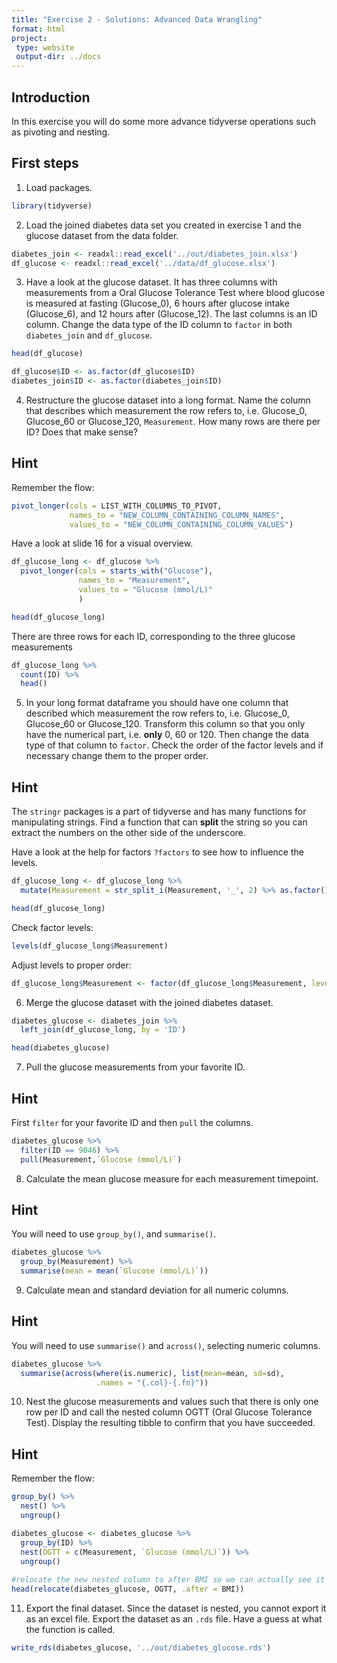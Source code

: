 ```yaml
---
title: "Exercise 2 - Solutions: Advanced Data Wrangling"
format: html
project:
 type: website
 output-dir: ../docs
---
```


## Introduction

In this exercise you will do some more advance tidyverse operations such as pivoting and nesting.

## First steps

1.  Load packages.

```r
library(tidyverse)
```

2.  Load the joined diabetes data set you created in exercise 1 and the glucose dataset from the data folder.

```r
diabetes_join <- readxl::read_excel('../out/diabetes_join.xlsx')
df_glucose <- readxl::read_excel('../data/df_glucose.xlsx')
```

3. Have a look at the glucose dataset. It has three columns with measurements from a Oral Glucose Tolerance Test where blood glucose is measured at fasting (Glucose_0), 6 hours after glucose intake (Glucose_6), and 12 hours after (Glucose_12). The last columns is an ID column. Change the data type of the ID column to `factor` in both `diabetes_join` and `df_glucose`.


```r
head(df_glucose)
```

```r
df_glucose$ID <- as.factor(df_glucose$ID)
diabetes_join$ID <- as.factor(diabetes_join$ID)
```


4. Restructure the glucose dataset into a long format. Name the column that describes which measurement the row refers to, i.e. Glucose_0, Glucose_60 or Glucose_120, `Measurement`. How many rows are there per ID? Does that make sense?

::: {.callout-tip collapse="true"}
## Hint

Remember the flow:

```r
pivot_longer(cols = LIST_WITH_COLUMNS_TO_PIVOT,
             names_to = "NEW_COLUMN_CONTAINING_COLUMN_NAMES",
             values_to = "NEW_COLUMN_CONTAINING_COLUMN_VALUES")
```

Have a look at slide 16 for a visual overview.

:::

```r
df_glucose_long <- df_glucose %>% 
  pivot_longer(cols = starts_with("Glucose"),
               names_to = "Measurement",
               values_to = "Glucose (mmol/L)"
               )

head(df_glucose_long)
```

There are three rows for each ID, corresponding to the three glucose measurements

```r
df_glucose_long %>%
  count(ID) %>%
  head()
```


5. In your long format dataframe you should have one column that described which measurement the row refers to, i.e. Glucose_0, Glucose_60 or Glucose_120. Transform this column so that you only have the numerical part, i.e. **only** 0, 60 or 120. Then change the data type of that column to `factor`. Check the order of the factor levels and if necessary change them to the proper order.

::: {.callout-tip collapse="true"}
## Hint
The `stringr` packages is a part of tidyverse and has many functions for manipulating strings. Find a function that can **split** the string so you can extract the numbers on the other side of the underscore. 

Have a look at the help for factors `?factors` to see how to influence the levels.
:::

```r
df_glucose_long <- df_glucose_long %>% 
  mutate(Measurement = str_split_i(Measurement, '_', 2) %>% as.factor())

head(df_glucose_long)
```

Check factor levels:

```r
levels(df_glucose_long$Measurement)
```
Adjust levels to proper order:

```r
df_glucose_long$Measurement <- factor(df_glucose_long$Measurement, levels = c('0', '60','120'))
```


6. Merge the glucose dataset with the joined diabetes dataset.

```r
diabetes_glucose <- diabetes_join %>% 
  left_join(df_glucose_long, by = 'ID')

head(diabetes_glucose)
```

7. Pull the glucose measurements from your favorite ID. 

::: {.callout-tip collapse="true"}
## Hint
First `filter` for your favorite ID and then `pull` the columns. 
:::

```r
diabetes_glucose %>% 
  filter(ID == 9046) %>% 
  pull(Measurement,`Glucose (mmol/L)`)
```

8. Calculate the mean glucose measure for each measurement timepoint.

::: {.callout-tip collapse="true"}
## Hint
You will need to use `group_by()`, and `summarise()`.
:::

```r
diabetes_glucose %>%
  group_by(Measurement) %>%
  summarise(mean = mean(`Glucose (mmol/L)`))
```

9. Calculate mean and standard deviation for all numeric columns.

::: {.callout-tip collapse="true"}
## Hint
You will need to use `summarise()` and `across()`, selecting numeric columns.
:::

```r
diabetes_glucose %>%
  summarise(across(where(is.numeric), list(mean=mean, sd=sd), 
                   .names = "{.col}-{.fn}"))
```

10. Nest the glucose measurements and values such that there is only one row per ID and call the nested column OGTT (Oral Glucose Tolerance Test). Display the resulting tibble to confirm that you have succeeded.

::: {.callout-tip collapse="true"}
## Hint

Remember the flow:

```r
group_by() %>% 
  nest() %>% 
  ungroup()
```

:::

```r
diabetes_glucose <- diabetes_glucose %>% 
  group_by(ID) %>% 
  nest(OGTT = c(Measurement, `Glucose (mmol/L)`)) %>% 
  ungroup()
  
#relocate the new nested column to after BMI so we can actually see it
head(relocate(diabetes_glucose, OGTT, .after = BMI))
```

11. Export the final dataset. Since the dataset is nested, you cannot export it as an excel file. Export the dataset as an `.rds` file. Have a guess at what the function is called.


```r
write_rds(diabetes_glucose, '../out/diabetes_glucose.rds')
```

